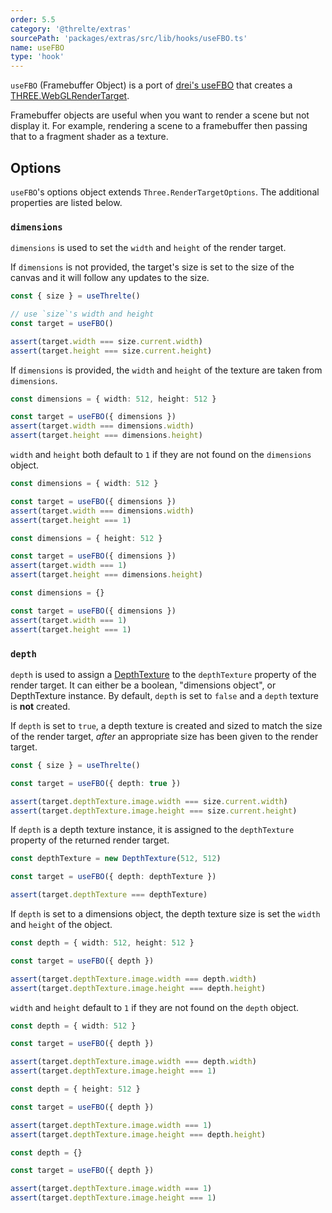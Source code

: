 ```yaml
---
order: 5.5
category: '@threlte/extras'
sourcePath: 'packages/extras/src/lib/hooks/useFBO.ts'
name: useFBO
type: 'hook'
---
```


`useFBO` (Framebuffer Object) is a port of [drei's useFBO](https://github.com/pmndrs/drei#usefbo) that creates a [THREE.WebGLRenderTarget](https://threejs.org/docs/index.html#api/en/renderers/WebGLRenderTarget).

Framebuffer objects are useful when you want to render a scene but not display it. For example, rendering a scene to a framebuffer then passing that to a fragment shader as a texture.

<Example path="extras/use-fbo" />

## Options

`useFBO`'s options object extends `Three.RenderTargetOptions`. The additional properties are listed below.

### `dimensions`

`dimensions` is used to set the `width` and `height` of the render target.

If `dimensions` is not provided, the target's size is set to the size of the canvas and it will follow any updates to the size.

```typescript
const { size } = useThrelte()

// use `size`'s width and height
const target = useFBO()

assert(target.width === size.current.width)
assert(target.height === size.current.height)
```

If `dimensions` is provided, the `width` and `height` of the texture are taken from `dimensions`.

```typescript
const dimensions = { width: 512, height: 512 }

const target = useFBO({ dimensions })
assert(target.width === dimensions.width)
assert(target.height === dimensions.height)
```

`width` and `height` both default to `1` if they are not found on the `dimensions` object.

```typescript
const dimensions = { width: 512 }

const target = useFBO({ dimensions })
assert(target.width === dimensions.width)
assert(target.height === 1)
```

```typescript
const dimensions = { height: 512 }

const target = useFBO({ dimensions })
assert(target.width === 1)
assert(target.height === dimensions.height)
```

```typescript
const dimensions = {}

const target = useFBO({ dimensions })
assert(target.width === 1)
assert(target.height === 1)
```

### `depth`

`depth` is used to assign a [DepthTexture](https://threejs.org/docs/#api/en/textures/DepthTexture) to the `depthTexture` property of the render target. It can either be a boolean, "dimensions object", or DepthTexture instance. By default, `depth` is set to `false` and a `depth` texture is **not** created.

If `depth` is set to `true`, a depth texture is created and sized to match the size of the render target, _after_ an appropriate size has been given to the render target.

```typescript
const { size } = useThrelte()

const target = useFBO({ depth: true })

assert(target.depthTexture.image.width === size.current.width)
assert(target.depthTexture.image.height === size.current.height)
```

If `depth` is a depth texture instance, it is assigned to the `depthTexture` property of the returned render target.

```typescript
const depthTexture = new DepthTexture(512, 512)

const target = useFBO({ depth: depthTexture })

assert(target.depthTexture === depthTexture)
```

If `depth` is set to a dimensions object, the depth texture size is set the `width` and `height` of the object.

```typescript
const depth = { width: 512, height: 512 }

const target = useFBO({ depth })

assert(target.depthTexture.image.width === depth.width)
assert(target.depthTexture.image.height === depth.height)
```

`width` and `height` default to `1` if they are not found on the `depth` object.

```typescript
const depth = { width: 512 }

const target = useFBO({ depth })

assert(target.depthTexture.image.width === depth.width)
assert(target.depthTexture.image.height === 1)
```

```typescript
const depth = { height: 512 }

const target = useFBO({ depth })

assert(target.depthTexture.image.width === 1)
assert(target.depthTexture.image.height === depth.height)
```

```typescript
const depth = {}

const target = useFBO({ depth })

assert(target.depthTexture.image.width === 1)
assert(target.depthTexture.image.height === 1)
```
